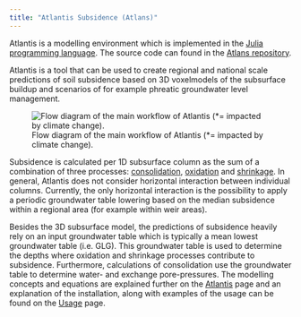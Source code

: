 ```yaml
---
title: "Atlantis Subsidence (Atlans)"
---
```


Atlantis is a modelling environment which is implemented in the [Julia programming language](https://julialang.org/). The source code can found in the [Atlans repository](https://gitlab.com/deltares/subsidence/atlans.jl.git).

Atlantis is a tool that can be used to create regional and national scale predictions of soil subsidence based on 3D voxelmodels of the subsurface buildup and scenarios of for example phreatic groundwater level management. 

![Flow diagram of the main workflow of Atlantis (*= impacted by climate change).](../images/flow_diagram.png){#fig-workflow}

Subsidence is calculated per 1D subsurface column as the sum of a combination of three processes: [consolidation](core/consolidation.qmd), [oxidation](core/oxidation.qmd) and [shrinkage](core/shrinkage.qmd). In general, Atlantis does not consider horizontal interaction between individual columns. Currently, the only horizontal interaction is the possibility to apply a periodic groundwater table lowering based on the median subsidence within a regional area (for example within weir areas).

Besides the 3D subsurface model, the predictions of subsidence heavily rely on an input groundwater table which is typically a mean lowest groundwater table (i.e. GLG). This groundwater table is used to determine the depths where oxidation and shrinkage processes contribute to subsidence. Furthermore, calculations of consolidation use the groundwater table to determine water- and exchange pore-pressures. The modelling concepts and equations are explained further on the [Atlantis](core/index.qmd) page and an explanation of the installation, along with examples of the usage can be found on the [Usage](usage/index.qmd) page.
